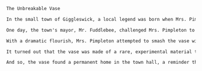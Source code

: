 ```txt  title="compression/static/todos.txt"
The Unbreakable Vase

In the small town of Giggleswick, a local legend was born when Mrs. Pimpleton, known for her clumsiness, found a vase that seemed indestructible. It was said to have survived every accident, from toppling bookcases to a charging bull in a china shop.

One day, the town's mayor, Mr. Fuddlebee, challenged Mrs. Pimpleton to break the vase during the annual Giggleswick Fair. The whole town gathered, betting on whether the vase would finally meet its match.

With a dramatic flourish, Mrs. Pimpleton attempted to smash the vase with a sledgehammer. To everyone's astonishment, the hammer bent, but the vase remained unscathed. The crowd gasped, and laughter erupted as the mayor's face turned as red as the roses in the vase.

It turned out that the vase was made of a rare, experimental material that could withstand almost anything. The inventor, who had been watching from the crowd, stepped forward to claim his creation. The town hailed Mrs. Pimpleton and the unbreakable vase as symbols of Giggleswick's resilience and good humor.

And so, the vase found a permanent home in the town hall, a reminder that sometimes, even in the face of the clumsiest of hands, some things are destined to remain whole.
```